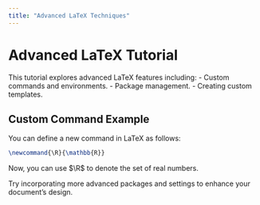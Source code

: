 ```yaml
---
title: "Advanced LaTeX Techniques"
---
```


# Advanced LaTeX Tutorial

This tutorial explores advanced LaTeX features including:
- Custom commands and environments.
- Package management.
- Creating custom templates.

## Custom Command Example

You can define a new command in LaTeX as follows:

```latex
\newcommand{\R}{\mathbb{R}}
```
Now, you can use $\R$ to denote the set of real numbers.

Try incorporating more advanced packages and settings to enhance your document’s design.